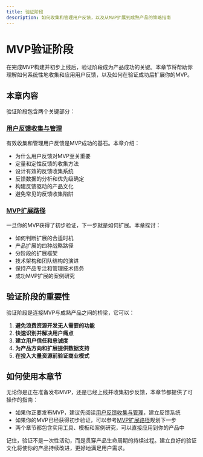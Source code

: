```yaml
---
title: 验证阶段
description: 如何收集和管理用户反馈，以及从MVP扩展到成熟产品的策略指南
---
```


# MVP验证阶段

在完成MVP构建并初步上线后，验证阶段成为产品成功的关键。本章节将帮助你理解如何系统性地收集和应用用户反馈，以及如何在验证成功后扩展你的MVP。

## 本章内容

验证阶段包含两个关键部分：

### [用户反馈收集与管理](/docs/validation/user-feedback)

有效收集和管理用户反馈是MVP成功的基石。本章介绍：

- 为什么用户反馈对MVP至关重要
- 定量和定性反馈的收集方法
- 设计有效的反馈收集系统
- 反馈数据的分析和优先级确定
- 构建反馈驱动的产品文化
- 避免常见的反馈收集陷阱

### [MVP扩展路径](/docs/validation/mvp-expansion)

一旦你的MVP获得了初步验证，下一步就是如何扩展。本章探讨：

- 如何判断扩展的合适时机
- 产品扩展的四种战略路径
- 分阶段的扩展框架
- 技术架构和团队结构的演进
- 保持产品专注和管理技术债务
- 成功MVP扩展的案例研究

## 验证阶段的重要性

验证阶段是连接MVP与成熟产品之间的桥梁，它可以：

1. **避免浪费资源开发无人需要的功能**
2. **快速识别并解决用户痛点**
3. **建立用户信任和忠诚度**
4. **为产品方向和扩展提供数据支持**
5. **在投入大量资源前验证商业模式**

## 如何使用本章节

无论你是正在准备发布MVP，还是已经上线并收集初步反馈，本章节都提供了可操作的指南：

- 如果你正要发布MVP，建议先阅读[用户反馈收集与管理](/docs/validation/user-feedback)，建立反馈系统
- 如果你的MVP已经获得初步验证，可以参考[MVP扩展路径](/docs/validation/mvp-expansion)规划下一步
- 两个章节都包含实用工具、模板和案例研究，可以直接应用到你的产品中

记住，验证不是一次性活动，而是贯穿产品生命周期的持续过程。建立良好的验证文化将使你的产品持续改进，更好地满足用户需求。 